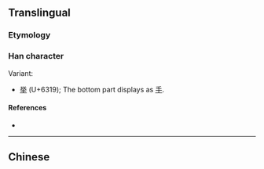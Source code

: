 {{character info/new}}
{{also|舉}}<!-- may be replaced by zh-forms -->
==Translingual==
{{stroke order|strokes=9}}
{{Han simplified forms|舉|挙|举}}

===Etymology===
{{Han simp|舉|f=與|t=兴}}

===Han character===
{{Han char|rn=3|rad=丶|as=08|sn=9|four=9050|canj=FCQ|ids=⿱兴𠀆}}

Variant:
* [[挙]] (U+6319); The bottom part displays as [[手]].

====References====
* {{Han ref|kx=0081.041|hdz=10047.030|uh=4E3E|ud=20030}}

----

==Chinese==
{{zh-see|舉}}